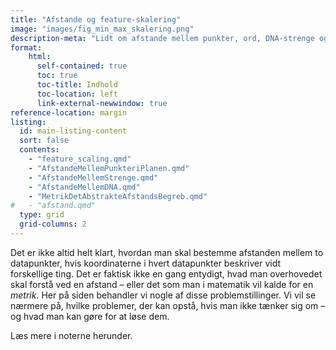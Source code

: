 ```yaml
---
title: "Afstande og feature-skalering"
image: "images/fig_min_max_skalering.png"
description-meta: "Lidt om afstande mellem punkter, ord, DNA-strenge og feature-skalering."
format:
    html: 
      self-contained: true
      toc: true
      toc-title: Indhold
      toc-location: left
      link-external-newwindow: true
reference-location: margin
listing:
  id: main-listing-content
  sort: false
  contents:
    - "feature_scaling.qmd"
    - "AfstandeMellemPunkteriPlanen.qmd"
    - "AfstandeMellemStrenge.qmd"
    - "AfstandeMellemDNA.qmd"
    - "MetrikDetAbstrakteAfstandsBegreb.qmd"
#   - "afstand.qmd"
  type: grid
  grid-columns: 2
---
```


Det er ikke altid helt klart, hvordan man skal bestemme afstanden mellem to datapunkter, hvis koordinaterne i hvert datapunkter beskriver vidt forskellige ting. Det er faktisk ikke en gang entydigt, hvad man overhovedet skal forstå ved en afstand -- eller det som man i matematik vil kalde for en *metrik*. Her på siden behandler vi nogle af disse problemstillinger. Vi vil se nærmere på, hvilke problemer, der kan opstå, hvis man ikke tænker sig om -- og hvad man kan gøre for at løse dem.

Læs mere i noterne herunder.

::: {#main-listing-content}
:::


